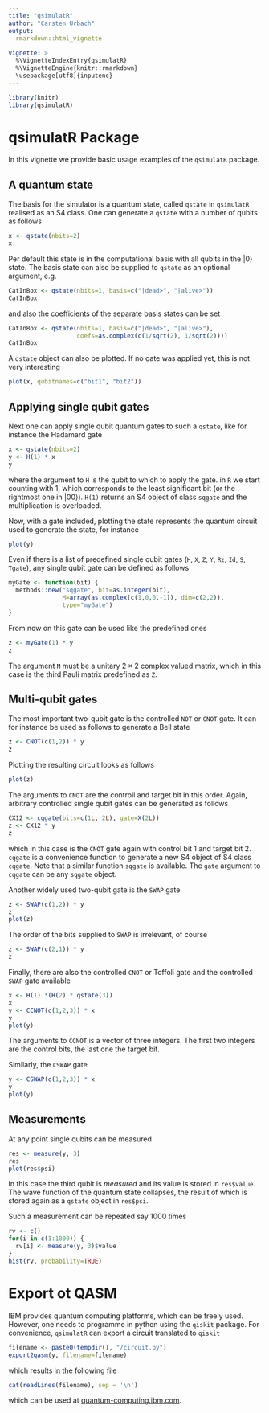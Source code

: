 ```yaml
---
title: "qsimulatR"
author: "Carsten Urbach"
output:
  rmarkdown::html_vignette
    
vignette: >
  %\VignetteIndexEntry{qsimulatR}
  %\VignetteEngine{knitr::rmarkdown}
  \usepackage[utf8]{inputenc}
---
```


```r
library(knitr)
library(qsimulatR)
```

# qsimulatR Package

In this vignette we provide basic usage examples of the `qsimulatR`
package. 

## A quantum state

The basis for the simulator is a quantum state, called `qstate` in
`qsimulatR` realised as an S4 class. One can generate a `qstate` with
a number of qubits as follows

```r
x <- qstate(nbits=2)
x
```

Per default this state is in the computational basis with all qubits
in the $|0\rangle$ state. The basis state can also be supplied to
`qstate` as an optional argument, e.g.

```r
CatInBox <- qstate(nbits=1, basis=c("|dead>", "|alive>"))
CatInBox
```

and also the coefficients of the separate basis states can be set

```r
CatInBox <- qstate(nbits=1, basis=c("|dead>", "|alive>"),
                   coefs=as.complex(c(1/sqrt(2), 1/sqrt(2))))
CatInBox
```

A `qstate` object can also be plotted. If no gate was applied yet,
this is not very interesting

```r
plot(x, qubitnames=c("bit1", "bit2"))
```

## Applying single qubit gates

Next one can apply single qubit quantum
gates to such a `qstate`, like for instance the Hadamard gate

```r
x <- qstate(nbits=2)
y <- H(1) * x
y
```

where the argument to `H` is the qubit to which to apply the gate. in
`R` we start counting with 1, which corresponds to the least
significant bit (or the rightmost one in $|00\rangle$). `H(1)` returns
an S4 object of class `sqgate` and the multiplication is overloaded.

Now, with a gate included, plotting the state represents the quantum
circuit used to generate the state, for instance

```r
plot(y)
```

Even if there is a list of predefined single qubit gates (`H`, `X`,
`Z`, `Y`, `Rz`, `Id`, `S`, `Tgate`), any single qubit gate can be defined
as follows

```r
myGate <- function(bit) {
  methods::new("sqgate", bit=as.integer(bit),
               M=array(as.complex(c(1,0,0,-1)), dim=c(2,2)),
               type="myGate")
}
```

From now on this gate can be used like the predefined ones

```r
z <- myGate(1) * y
z
```

The argument `M` must be a unitary $2\times 2$ complex valued matrix,
which in this case is the third Pauli matrix predefined as `Z`.

## Multi-qubit gates

The most important two-qubit gate is the controlled `NOT` or `CNOT`
gate. It can for instance be used as follows to generate a Bell state

```r
z <- CNOT(c(1,2)) * y
z
```

Plotting the resulting circuit looks as follows

```r
plot(z)
```

The arguments to `CNOT` are the controll and target bit in this
order. Again, arbitrary controlled single qubit gates can be generated
as follows

```r
CX12 <- cqgate(bits=c(1L, 2L), gate=X(2L))
z <- CX12 * y
z
```

which in this case is the `CNOT` gate again with control bit 1 and
target bit 2. `cqgate` is a convenience function to generate a new S4
object of S4 class `cqgate`. Note that a similar function `sqgate` is
available. The `gate` argument to `cqgate` can be any `sqgate` object.

Another widely used two-qubit gate is the `SWAP` gate

```r
z <- SWAP(c(1,2)) * y
z
plot(z)
```

The order of the bits supplied to `SWAP` is irrelevant, of course

```r
z <- SWAP(c(2,1)) * y
z
```

Finally, there are also the controlled `CNOT` or Toffoli gate and the
controlled `SWAP` gate available

```r
x <- H(1) *(H(2) * qstate(3))
x
y <- CCNOT(c(1,2,3)) * x
y
plot(y)
```

The arguments to `CCNOT` is a vector of three integers. The first two
integers are the control bits, the last one the target bit.

Similarly, the `CSWAP` gate

```r
y <- CSWAP(c(1,2,3)) * x
y
plot(y)
```

## Measurements

At any point single qubits can be measured

```r
res <- measure(y, 3)
res
plot(res$psi)
```

In this case the third qubit is *measured* and its value is stored in
`res$value`. The wave function of the quantum state collapses, the
result of which is stored again as a `qstate` object in `res$psi`.

Such a measurement can be repeated say 1000 times

```r
rv <- c()
for(i in c(1:1000)) {
  rv[i] <- measure(y, 3)$value
}
hist(rv, probability=TRUE)
```

# Export ot QASM

IBM provides quantum computing platforms, which can be freely
used. However, one needs to programme in python using the `qiskit`
package. For convenience, `qsimulatR` can export a circuit translated
to `qiskit`

```r
filename <- paste0(tempdir(), "/circuit.py")
export2qasm(y, filename=filename)
```

which results in the following file

```r
cat(readLines(filename), sep = '\n')
```

which can be used at [quantum-computing.ibm.com](https://quantum-computing.ibm.com).
